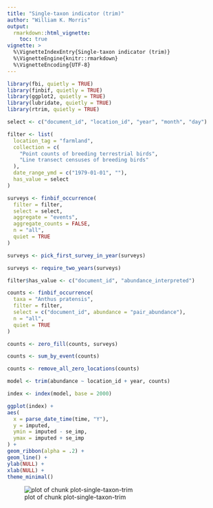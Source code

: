 ```yaml
---
title: "Single-taxon indicator (trim)"
author: "William K. Morris"
output: 
  rmarkdown::html_vignette:
    toc: true
vignette: >
  %\VignetteIndexEntry{Single-taxon indicator (trim)}
  %\VignetteEngine{knitr::rmarkdown}
  %\VignetteEncoding{UTF-8}
---
```





```r
library(fbi, quietly = TRUE)
library(finbif, quietly = TRUE)
library(ggplot2, quietly = TRUE)
library(lubridate, quietly = TRUE)
library(rtrim, quietly = TRUE)
```


```r
select <- c("document_id", "location_id", "year", "month", "day")
```


```r
filter <- list(
  location_tag = "farmland",
  collection = c(
    "Point counts of breeding terrestrial birds",
    "Line transect censuses of breeding birds"
  ),
  date_range_ymd = c("1979-01-01", ""),
  has_value = select
)
```


```r
surveys <- finbif_occurrence(
  filter = filter,
  select = select,
  aggregate = "events",
  aggregate_counts = FALSE,
  n = "all",
  quiet = TRUE
)
```


```r
surveys <- pick_first_survey_in_year(surveys)

surveys <- require_two_years(surveys)
```


```r
filter$has_value <- c("document_id", "abundance_interpreted")
```


```r
counts <- finbif_occurrence(
  taxa = "Anthus pratensis",
  filter = filter,
  select = c("document_id", abundance = "pair_abundance"),
  n = "all",
  quiet = TRUE
)
```


```r
counts <- zero_fill(counts, surveys)

counts <- sum_by_event(counts)

counts <- remove_all_zero_locations(counts)
```


```r
model <- trim(abundance ~ location_id + year, counts)
```


```r
index <- index(model, base = 2000)
```


```r
ggplot(index) +
aes(
  x = parse_date_time(time, "Y"),
  y = imputed,
  ymin = imputed - se_imp,
  ymax = imputed + se_imp
) +
geom_ribbon(alpha = .2) +
geom_line() +
ylab(NULL) +
xlab(NULL) +
theme_minimal()
```

![plot of chunk plot-single-taxon-trim](figure/plot-single-taxon-trim-1.png)
